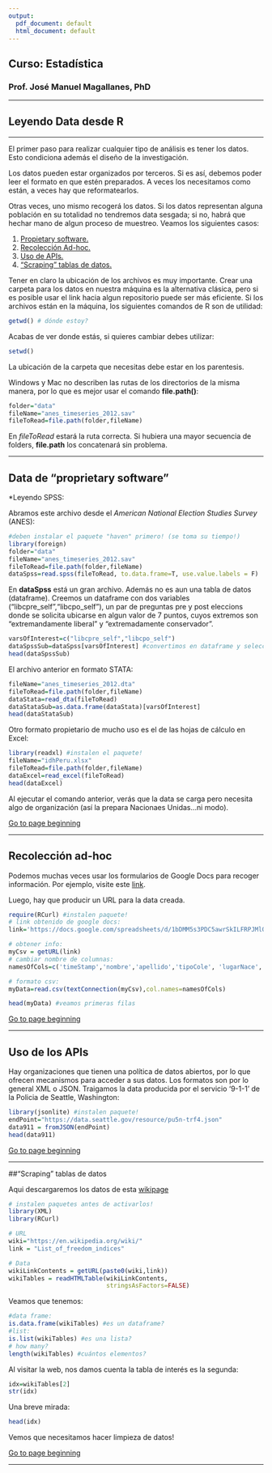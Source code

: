 ```yaml
---
output:
  pdf_document: default
  html_document: default
---
```


## Curso: Estadística 
### Prof. José Manuel Magallanes, PhD 
____
## **Leyendo Data desde R**
____

<a id='beginning'></a>

El primer paso para realizar cualquier tipo de análisis es tener los datos. Esto condiciona además el diseño de la investigación.

Los datos pueden estar organizados por terceros. Si es así, debemos poder leer el formato en que estén preparados. A veces los necesitamos como están, a veces hay que reformatearlos.

Otras veces, uno mismo recogerá los datos. Si los datos representan alguna población en su totalidad no tendremos data sesgada; si no, habrá que hechar mano de algun proceso de muestreo. Veamos los siguientes casos:

1. [Propietary software.](#part1) 
2. [Recolección Ad-hoc.](#part2) 
3. [Uso de APIs.](#part3) 
4. ["Scraping" tablas de datos.](#part4) 

Tener en claro la ubicación de los archivos es muy importante. Crear una carpeta para los datos en nuestra máquina es la alternativa clásica, pero si es posible usar el link hacia algun repositorio puede ser más eficiente. Si los archivos están en la máquina, los siguientes comandos de R son de utilidad:
```r
getwd() # dónde estoy?
```
Acabas de ver donde estás, si quieres cambiar debes utilizar:
```r
setwd()
```
La ubicación de la carpeta que necesitas debe estar en los parentesis.

Windows y Mac no describen las rutas de los directorios de la misma manera, por lo que es mejor usar el comando **file.path()**:
```r
folder="data"
fileName="anes_timeseries_2012.sav"
fileToRead=file.path(folder,fileName)
```

En _fileToRead_ estará la ruta correcta. Si hubiera una mayor secuencia de folders, **file.path** los concatenará sin problema.

____

<a id='part1'></a>

## Data de "proprietary software"

*Leyendo SPSS:

Abramos este archivo desde el _American National Election Studies Survey_ (ANES):
```r
#deben instalar el paquete "haven" primero! (se toma su tiempo!)
library(foreign) 
folder="data"
fileName="anes_timeseries_2012.sav"
fileToRead=file.path(folder,fileName)
dataSpss=read.spss(fileToRead, to.data.frame=T, use.value.labels = F) 
```

En **dataSpss** está un gran archivo. Además no es aun una tabla de datos (dataframe). Creemos un dataframe con dos variables ("libcpre_self","libcpo_self"), un par de preguntas  pre y post eleccions donde se solicita ubicarse en algun valor de 7 puntos, cuyos extremos son "extremandamente liberal" y "extremadamente conservador". 

```r
varsOfInterest=c("libcpre_self","libcpo_self")
dataSpssSub=dataSpss[varsOfInterest] #convertimos en dataframe y seleccionamos variables de interés 
head(dataSpssSub)
```

El archivo anterior en formato STATA:
```r
fileName="anes_timeseries_2012.dta"
fileToRead=file.path(folder,fileName)
dataStata=read_dta(fileToRead)
dataStataSub=as.data.frame(dataStata)[varsOfInterest]
head(dataStataSub)
```

Otro formato propietario de mucho uso es el de las hojas de cálculo en Excel:
```r
library(readxl) #instalen el paquete!
fileName="idhPeru.xlsx"
fileToRead=file.path(folder,fileName)
dataExcel=read_excel(fileToRead)
head(dataExcel)
```

Al ejecutar el comando anterior, verás que la data se carga pero necesita algo de organización (así la prepara Nacionaes Unidas...ni modo).

[Go to page beginning](#beginning)

----

<a id='part2'></a>

## Recolección ad-hoc

Podemos muchas veces usar los formularios de Google Docs para recoger información. Por ejemplo, visite este [link](https://goo.gl/forms/Xw0um8hidWwbEPcF2). 

Luego, hay que producir un URL para la data creada.

```r
require(RCurl) #instalen paquete! 
# link obtenido de google docs: 
link='https://docs.google.com/spreadsheets/d/1bDMM5s3PDC5awrSkILFRPJMlQ0j95TtVxErvvNNOHPU/pub?output=csv'

# obtener info: 
myCsv = getURL(link)
# cambiar nombre de columnas: 
namesOfCols=c('timeStamp','nombre','apellido','tipoCole', 'lugarNace','edad','sexo', 'religion')

# formato csv: 
myData=read.csv(textConnection(myCsv),col.names=namesOfCols)

head(myData) #veamos primeras filas
```

[Go to page beginning](#beginning)

-----

<a id='part3'></a>

## Uso de los APIs

Hay organizaciones que tienen una política de datos abiertos, por lo que ofrecen mecanismos para acceder a sus datos. Los formatos son por lo general XML o JSON. Traigamos la data producida por el servicio '9-1-1' de la Policia de Seattle, Washington:

```r
library(jsonlite) #instalen paquete! 
endPoint="https://data.seattle.gov/resource/pu5n-trf4.json" 
data911 = fromJSON(endPoint)
head(data911)
```

[Go to page beginning](#beginning)

----

<a id='part4'></a>

##"Scraping" tablas de datos

Aqui descargaremos los datos de esta [wikipage](https://en.wikipedia.org/wiki/List_of_freedom_indices)

```r
# instalen paquetes antes de activarlos! 
library(XML)
library(RCurl)

# URL
wiki="https://en.wikipedia.org/wiki/" 
link = "List_of_freedom_indices" 

# Data
wikiLinkContents = getURL(paste0(wiki,link)) 
wikiTables = readHTMLTable(wikiLinkContents,
                           stringsAsFactors=FALSE)
```

Veamos que tenemos:
    
```r
#data frame:
is.data.frame(wikiTables) #es un dataframe? 
#list:
is.list(wikiTables) #es una lista? 
# how many?
length(wikiTables) #cuántos elementos?
```

Al visitar la web, nos damos cuenta la tabla de interés es la segunda:
```r
idx=wikiTables[2] 
str(idx)
```
  
Una breve mirada:
```r
head(idx)
```

Vemos que necesitamos hacer limpieza de datos! 

[Go to page beginning](#beginning)

_____
<br></br>
